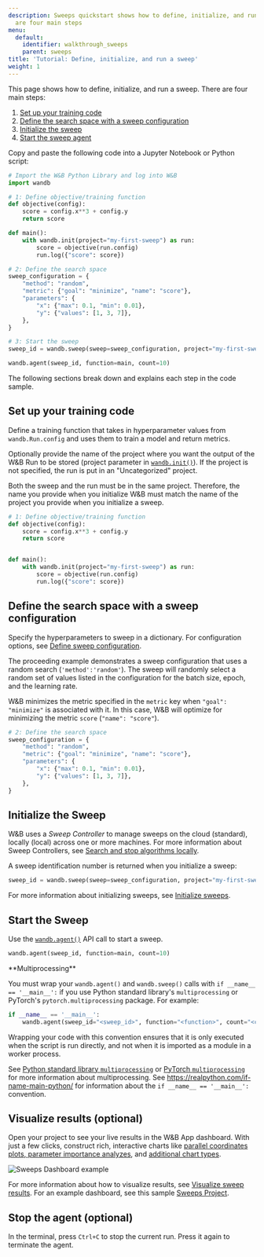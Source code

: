 ```yaml
---
description: Sweeps quickstart shows how to define, initialize, and run a sweep. There
  are four main steps
menu:
  default:
    identifier: walkthrough_sweeps
    parent: sweeps
title: 'Tutorial: Define, initialize, and run a sweep'
weight: 1
---
```


This page shows how to define, initialize, and run a sweep. There are four main steps:

1. [Set up your training code](#set-up-your-training-code)
2. [Define the search space with a sweep configuration](#define-the-search-space-with-a-sweep-configuration)
3. [Initialize the sweep](#initialize-the-sweep)
4. [Start the sweep agent](#start-the-sweep)


Copy and paste the following code into a Jupyter Notebook or Python script:

```python
# Import the W&B Python Library and log into W&B
import wandb

# 1: Define objective/training function
def objective(config):
    score = config.x**3 + config.y
    return score

def main():
    with wandb.init(project="my-first-sweep") as run:
        score = objective(run.config)
        run.log({"score": score})

# 2: Define the search space
sweep_configuration = {
    "method": "random",
    "metric": {"goal": "minimize", "name": "score"},
    "parameters": {
        "x": {"max": 0.1, "min": 0.01},
        "y": {"values": [1, 3, 7]},
    },
}

# 3: Start the sweep
sweep_id = wandb.sweep(sweep=sweep_configuration, project="my-first-sweep")

wandb.agent(sweep_id, function=main, count=10)
```

The following sections break down and explains each step in the code sample.


## Set up your training code
Define a training function that takes in hyperparameter values from `wandb.Run.config` and uses them to train a model and return metrics.

Optionally provide the name of the project where you want the output of the W&B Run to be stored (project parameter in [`wandb.init()`](/ref/python/functions/init)). If the project is not specified, the run is put in an "Uncategorized" project.

<Note>
Both the sweep and the run must be in the same project. Therefore, the name you provide when you initialize W&B must match the name of the project you provide when you initialize a sweep.
</Note>

```python
# 1: Define objective/training function
def objective(config):
    score = config.x**3 + config.y
    return score


def main():
    with wandb.init(project="my-first-sweep") as run:
        score = objective(run.config)
        run.log({"score": score})
```

## Define the search space with a sweep configuration

Specify the hyperparameters to sweep in a dictionary. For configuration options, see [Define sweep configuration](/guides/sweeps/define-sweep-configuration/).

The proceeding example demonstrates a sweep configuration that uses a random search (`'method':'random'`). The sweep will randomly select a random set of values listed in the configuration for the batch size, epoch, and the learning rate.

W&B minimizes the metric specified in the `metric` key when `"goal": "minimize"` is associated with it. In this case, W&B will optimize for minimizing the metric  `score` (`"name": "score"`).


```python
# 2: Define the search space
sweep_configuration = {
    "method": "random",
    "metric": {"goal": "minimize", "name": "score"},
    "parameters": {
        "x": {"max": 0.1, "min": 0.01},
        "y": {"values": [1, 3, 7]},
    },
}
```

## Initialize the Sweep

W&B uses a _Sweep Controller_ to manage sweeps on the cloud (standard), locally (local) across one or more machines. For more information about Sweep Controllers, see [Search and stop algorithms locally](./local-controller).

A sweep identification number is returned when you initialize a sweep:

```python
sweep_id = wandb.sweep(sweep=sweep_configuration, project="my-first-sweep")
```

For more information about initializing sweeps, see [Initialize sweeps](./initialize-sweeps).

## Start the Sweep

Use the [`wandb.agent()`](/ref/python/functions/agent) API call to start a sweep.

```python
wandb.agent(sweep_id, function=main, count=10)
```

<Warning>
**Multiprocessing**

You must wrap your `wandb.agent()` and `wandb.sweep()` calls with `if __name__ == '__main__':` if you use Python standard library's `multiprocessing` or PyTorch's `pytorch.multiprocessing` package. For example:

```python
if __name__ == '__main__':
    wandb.agent(sweep_id="<sweep_id>", function="<function>", count="<count>")
```

Wrapping your code with this convention ensures that it is only executed when the script is run directly, and not when it is imported as a module in a worker process.

See [Python standard library `multiprocessing`](https://docs.python.org/3/library/multiprocessing.html#the-spawn-and-forkserver-start-methods) or [PyTorch `multiprocessing`](https://docs.pytorch.org/docs/stable/notes/multiprocessing.html#asynchronous-multiprocess-training-e-g-hogwild) for more information about multiprocessing. See https://realpython.com/if-name-main-python/ for information about the `if __name__ == '__main__':` convention.
</Warning>


## Visualize results (optional)

Open your project to see your live results in the W&B App dashboard. With just a few clicks, construct rich, interactive charts like [parallel coordinates plots](/guides/app/features/panels/parallel-coordinates/),[ parameter importance analyzes](/guides/app/features/panels/parameter-importance/), and [additional chart types](/guides/app/features/panels/).

<Frame>
    <img src="/images/sweeps/quickstart_dashboard_example.png" alt="Sweeps Dashboard example"  />
</Frame>

For more information about how to visualize results, see [Visualize sweep results](./visualize-sweep-results). For an example dashboard, see this sample [Sweeps Project](https://wandb.ai/anmolmann/pytorch-cnn-fashion/sweeps/pmqye6u3).

## Stop the agent (optional)

In the terminal, press `Ctrl+C` to stop the current run. Press it again to terminate the agent.
